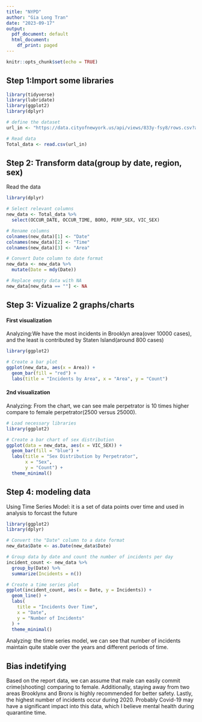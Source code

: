 ---
title: "NYPD"
author: "Gia Long Tran"
date: "2023-09-17"
output:
  pdf_document: default
  html_document:
    df_print: paged
---

```{r setup, include=FALSE}
knitr::opts_chunk$set(echo = TRUE)
```

## Step 1:Import some libraries
```{r import_library}
library(tidyverse)
library(lubridate)
library(ggplot2)
library(dplyr)

# define the dataset
url_in <- "https://data.cityofnewyork.us/api/views/833y-fsy8/rows.csv?accessType=DOWNLOAD"

# Read data
Total_data <- read.csv(url_in)
```


## Step 2: Transform data(group by date, region, sex)

Read the data
```{r transform_data}
library(dplyr)

# Select relevant columns
new_data <- Total_data %>%
  select(OCCUR_DATE, OCCUR_TIME, BORO, PERP_SEX, VIC_SEX)

# Rename columns
colnames(new_data)[1] <- "Date"
colnames(new_data)[2] <- "Time"
colnames(new_data)[3] <- "Area"

# Convert Date column to date format
new_data <- new_data %>%
  mutate(Date = mdy(Date))

# Replace empty data with NA
new_data[new_data == ""] <- NA

```

## Step 3: Vizualize 2 graphs/charts

#### First visualization
Analyzing:We have the most incidents in Brooklyn area(over 10000 cases), and the least is contributed by Staten Island(around 800 cases)

```{r 1st_visualization, , echo=FALSE}
library(ggplot2)

# Create a bar plot
ggplot(new_data, aes(x = Area)) +
  geom_bar(fill = "red") +
  labs(title = "Incidents by Area", x = "Area", y = "Count")

```

#### 2nd visualization
Analyzing: From the chart, we can see male perpetrator is 10 times higher compare to female perpetrator(2500 versus 25000).

```{r 2nd_visualization, , echo=FALSE}
# Load necessary libraries
library(ggplot2)

# Create a bar chart of sex distribution
ggplot(data = new_data, aes(x = VIC_SEX)) +
  geom_bar(fill = "blue") +
  labs(title = "Sex Distribution by Perpetrator",
       x = "Sex",
       y = "Count") +
  theme_minimal()

```


## Step 4: modeling data
Using Time Series Model:  it is a set of data points over time and used in analysis to forcast the future

```{r}
library(ggplot2)
library(dplyr)

# Convert the "Date" column to a date format
new_data$Date <- as.Date(new_data$Date)

# Group data by date and count the number of incidents per day
incident_count <- new_data %>%
  group_by(Date) %>%
  summarize(Incidents = n())

# Create a time series plot
ggplot(incident_count, aes(x = Date, y = Incidents)) +
  geom_line() +
  labs(
    title = "Incidents Over Time",
    x = "Date",
    y = "Number of Incidents"
  ) +
  theme_minimal()
```

Analyzing: the time series model, we can see that number of incidents maintain quite stable over the years and different periods of time. 

## Bias indetifying
Based on the report data, we can assume that male can easily commit crime(shooting) comparing to female. Additionally, staying away from two areas Brooklynx and Bronx is highly recommended for better safety. Lastly, the highest number of incidents occur during 2020. Probably Covid-19 may have a significant impact into this data, which I believe mental health during quarantine time.
